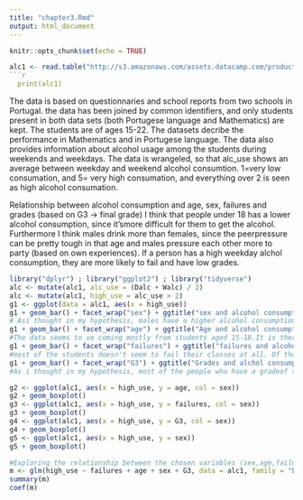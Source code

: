 ```yaml
---
title: "chapter3.Rmd"
output: html_document
---
```


```r
knitr::opts_chunk$set(echo = TRUE)

alc1 <- read.table("http://s3.amazonaws.com/assets.datacamp.com/production/course_2218/datasets/alc.txt", sep = ",", header = TRUE)
```r
  print(alc1)
```
The data is based on questionnaries and school reports from two schools in Portugal. the data has been joined by common identifiers, and only students present in both data sets (both Portugese language and Mathematics) are kept. The students are of ages 15-22. The datasets decribe the performance in Mathematics and in Portugese language. The data also provides information about alcohol usage among the students during weekends and weekdays. The data is wrangeled, so that alc_use shows an average between weekday and weekend alcohol consumtion. 1=very low consumation, and 5= very high consumation, and everything over 2 is seen as high alcohol consumation. 

Relationship between alcohol consumption and age, sex, failures and grades (based on G3 -> final grade)
I think that people under 18 has a lower alcohol consumption, since it'smore difficult for them to get the alcohol. Furthermore I think males drink more than females, since the peerpressure can be pretty tough in that age and males pressure each other more to party (based on own experiences). If a person has a high weekday alchol consumption, they are more likely to fail and have low grades.

```r
library("dplyr") ; library("ggplot2") ; library("tidyverse")
alc <- mutate(alc1, alc_use = (Dalc + Walc) / 2)
alc <- mutate(alc1, high_use = alc_use > 2)
g1 <- ggplot(data = alc1, aes(x = high_use))
g1 + geom_bar() + facet_wrap("sex") + ggtitle("sex and alcohol consumption")
# Asi thought in my hypothesis, males have a higher alcohol consumption than females. A higher ratio of the men also have a high alcohol consumption.
g1 + geom_bar() + facet_wrap("age") + ggtitle("Age and alcohol consumption")
#The data seems to ve coming mostly from students aged 15-18.It is therefore quite hard to tell if my hypothesis is right or not. Roughly half of the students aged 17 and 18 seems to be high alcohol consumers.
g1 + geom_bar() + facet_wrap("failures") + ggtitle("failures and alcohol consumption")
#most of the students doesn't seem to fail their classes at all. Of those that do fail, roughly half are also high alcohol consumers.My hypothesis was therefore almost correct. not that many fail at all but of those who do, half drink much.
g1 + geom_bar() + facet_wrap("G3") + ggtitle("Grades and alchol consumption")
#As i thought in my hypothesis, most of the people who have a gradeof >15 doesn't consume much alcohol. the plot is a bit misleading, since it seems like most of the students don't drink much at all. Furthermore it is interesting to see that more than 3/4 of the students with the grade 0 doesnt drink much.

g2 <- ggplot(alc1, aes(x = high_use, y = age, col = sex))
g2 + geom_boxplot()
g3 <- ggplot(alc1, aes(x = high_use, y = failures, col = sex))
g3 + geom_boxplot()
g4 <- ggplot(alc1, aes(x = high_use, y = G3, col = sex))
g4 + geom_boxplot()
g5 <- ggplot(alc1, aes(x = high_use, y = sex))
g5 + geom_boxplot()

#Exploring the relationship between the chosen variables (sex,age,failures and G3) and high alcohol consumption
m <- glm(high_use ~ failures + age + sex + G3, data = alc1, family = "binomial")
summary(m)
coef(m) 
```